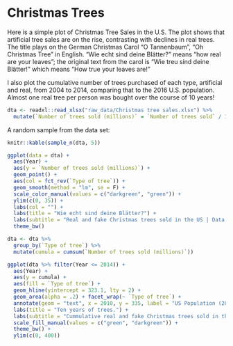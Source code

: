 # Christmas Trees

Here is a simple plot of Christmas Tree Sales in the U.S.  The plot shows that artificial tree sales are on the rise, contrasting with declines in real trees.  The title plays on the German Christmas Carol "O Tannenbaum", "Oh Christmas Tree" in English. "Wie echt sind deine Blätter?" means "how real are your leaves"; the original text from the carol is "Wie treu sind deine Blätter!" which means "How true your leaves are!"

I also plot the cumulative number of trees purchased of each type, artificial and real, from 2004 to 2014, comparing that to the 2016 U.S. population.  Almost one real tree per person was bought over the course of 10 years!   

```r
dta <- readxl::read_xlsx("raw_data/Christmas tree sales.xlsx") %>%
  mutate(`Number of trees sold (millions)` = `Number of trees sold` / 1000000)
```

A random sample from the data set: 
```r
knitr::kable(sample_n(dta, 5))
```

```r
ggplot(data = dta) +
  aes(Year) +
  aes(y = `Number of trees sold (millions)`) +
  geom_point() +
  aes(col = fct_rev(`Type of tree`)) +
  geom_smooth(method = "lm", se = F) +
  scale_color_manual(values = c("darkgreen", "green")) +
  ylim(c(0, 35)) +
  labs(col = "") +
  labs(title = "Wie echt sind deine Blätter?") +
  labs(subtitle = "Real and fake Christmas trees sold in the US | Data Source: Statista | @EvaMaeRey ") +
  theme_bw() 
```


```r
dta <- dta %>%
  group_by(`Type of tree`) %>%
  mutate(cumula = cumsum(`Number of trees sold (millions)`))

ggplot(dta %>% filter(Year <= 2014)) +
  aes(Year) + 
  aes(y = cumula) + 
  aes(fill = `Type of tree`) +
  geom_hline(yintercept = 323.1, lty = 2) +
  geom_area(alpha = .2) + facet_wrap(~ `Type of tree`) +
  annotate(geom = "text", x = 2010, y = 335, label = "US Population (2016)") +
  labs(title = "Ten years of trees.") +
  labs(subtitle = "Cummulative real and fake Christmas trees sold in the US\nData Source: Statista | @EvaMaeRey ") +
  scale_fill_manual(values = c("green", "darkgreen")) +
  theme_bw() +
  ylim(c(0, 400))
```


